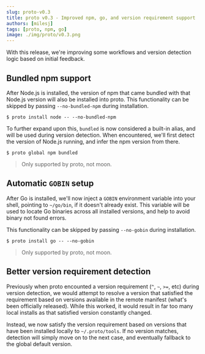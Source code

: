 ```yaml
---
slug: proto-v0.3
title: proto v0.3 - Improved npm, go, and version requirement support
authors: [milesj]
tags: [proto, npm, go]
image: ./img/proto/v0.3.png
---
```


With this release, we're improving some workflows and version detection logic based on initial
feedback.

<!--truncate-->

## Bundled npm support

After Node.js is installed, the version of npm that came bundled with that Node.js version will also
be installed into proto. This functionality can be skipped by passing `--no-bundled-npm` during
installation.

```shell
$ proto install node -- --no-bundled-npm
```

To further expand upon this, `bundled` is now considered a built-in alias, and will be used during
version detection. When encountered, we'll first detect the version of Node.js running, and infer
the npm version from there.

```shell
$ proto global npm bundled
```

> Only supported by proto, not moon.

## Automatic `GOBIN` setup

After Go is installed, we'll now inject a `GOBIN` environment variable into your shell, pointing to
`~/go/bin`, if it doesn't already exist. This variable will be used to locate Go binaries across all
installed versions, and help to avoid binary not found errors.

This functionality can be skipped by passing `--no-gobin` during installation.

```shell
$ proto install go -- --no-gobin
```

> Only supported by proto, not moon.

## Better version requirement detection

Previously when proto encounted a version requirement (`^`, `~`, `>=`, etc) during version
detection, we would attempt to resolve a version that satisfied the requirement based on versions
available in the remote manifest (what's been officially released). While this worked, it would
result in far too many local installs as that satisfied version constantly changed.

Instead, we now satisfy the version requirement based on versions that have been installed locally
to `~/.proto/tools`. If no version matches, detection will simply move on to the next case, and
eventually fallback to the global default version.

